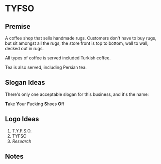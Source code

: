 # TYFSO

## Premise

A coffee shop that sells handmade rugs. Customers don't have to buy rugs, but sit amongst all the rugs, the store front is top to bottom, wall to wall, decked out in rugs.

All types of coffee is served included Turkish coffee.

Tea is also served, including Persian tea.


## Slogan Ideas

There's only one acceptable slogan for this business, and it's the name:

**T**ake
**Y**our
**F**ucking
**S**hoes
**O**ff

## Logo Ideas

1. T.Y.F.S.O.
2. TYFSO
3. *Research*

## Notes